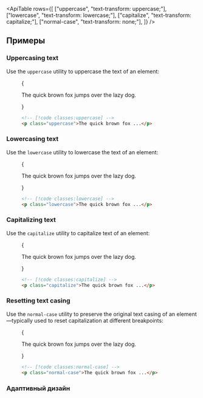 

<ApiTable
  rows={[
    ["uppercase", "text-transform: uppercase;"],
    ["lowercase", "text-transform: lowercase;"],
    ["capitalize", "text-transform: capitalize;"],
    ["normal-case", "text-transform: none;"],
  ]}
/>

## Примеры

### Uppercasing text

Use the `uppercase` utility to uppercase the text of an element:

<Figure>

<Example>
  {
    <p className="text-center text-lg font-medium text-gray-900 uppercase dark:text-gray-200">
      The quick brown fox jumps over the lazy dog.
    </p>
  }
</Example>

```html
<!-- [!code classes:uppercase] -->
<p class="uppercase">The quick brown fox ...</p>
```

</Figure>

### Lowercasing text

Use the `lowercase` utility to lowercase the text of an element:

<Figure>

<Example>
  {
    <p className="text-center text-lg font-medium text-gray-900 lowercase dark:text-gray-200">
      The quick brown fox jumps over the lazy dog.
    </p>
  }
</Example>

```html
<!-- [!code classes:lowercase] -->
<p class="lowercase">The quick brown fox ...</p>
```

</Figure>

### Capitalizing text

Use the `capitalize` utility to capitalize text of an element:

<Figure>

<Example>
  {
    <p className="text-center text-lg font-medium text-gray-900 capitalize dark:text-gray-200">
      The quick brown fox jumps over the lazy dog.
    </p>
  }
</Example>

```html
<!-- [!code classes:capitalize] -->
<p class="capitalize">The quick brown fox ...</p>
```

</Figure>

### Resetting text casing

Use the `normal-case` utility to preserve the original text casing of an element—typically used to reset capitalization at different breakpoints:

<Figure>

<Example>
  {
    <p className="text-center text-lg font-medium text-gray-900 normal-case dark:text-gray-200">
      The quick brown fox jumps over the lazy dog.
    </p>
  }
</Example>

```html
<!-- [!code classes:normal-case] -->
<p class="normal-case">The quick brown fox ...</p>
```

</Figure>

### Адаптивный дизайн

<ResponsiveDesign element="p" property="text-transform" defaultClass="capitalize" featuredClass="uppercase" />
